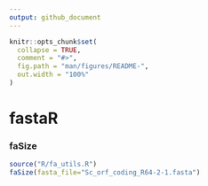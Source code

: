 ```yaml
---
output: github_document
---
```


<!-- README.md is generated from README.Rmd. Please edit that file -->

```r
knitr::opts_chunk$set(
  collapse = TRUE,
  comment = "#>",
  fig.path = "man/figures/README-",
  out.width = "100%"
)
```

# fastaR


### faSize
```r
source("R/fa_utils.R")
faSize(fasta_file="Sc_orf_coding_R64-2-1.fasta")

```


